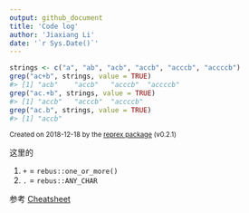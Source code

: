```yaml
---
output: github_document
title: 'Code log'
author: 'Jiaxiang Li'
date: '`r Sys.Date()`'
---
```


``` r
strings <- c("a", "ab", "acb", "accb", "acccb", "accccb")
grep("ac+b", strings, value = TRUE)
#> [1] "acb"    "accb"   "acccb"  "accccb"
grep("ac.+b", strings, value = TRUE)
#> [1] "accb"   "acccb"  "accccb"
grep("ac.b", strings, value = TRUE)
#> [1] "accb"
```

<sup>Created on 2018-12-18 by the [reprex package](https://reprex.tidyverse.org) (v0.2.1)</sup>

这里的

1. `+` = `rebus::one_or_more()`
1. `.` = `rebus::ANY_CHAR`

参考
[Cheatsheet](https://github.com/JiaxiangBU/cheatsheets_print/blob/master/strings.pdf)